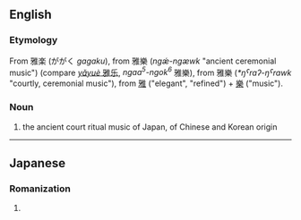 ==English==
{{wikipedia|Gagaku}}
===Etymology===
From {{etyl|ja|en}} 雅楽 (ががく ''gagaku''), from {{etyl|ltc|en}} 雅樂 (''ngǽ-ngæwk'' "ancient ceremonial music") (compare {{cmn}}  [[雅乐|''yǎyuè'' 雅乐]], {{yue}} ''ngaa<sup>5</sup>-ngok<sup>6</sup>'' 雅樂), from {{etyl|och|en}} 雅樂 (''*ŋˁraʔ-ŋˁrawk'' "courtly, ceremonial music"), from [[雅]] ("elegant", "refined") + [[樂]] ("music").

===Noun===
{{en-noun|-}}

# the ancient court ritual music of Japan, of Chinese and Korean origin

----

==Japanese==
===Romanization===
{{ja-romaji}}

# {{ja-romanization of|ががく}}